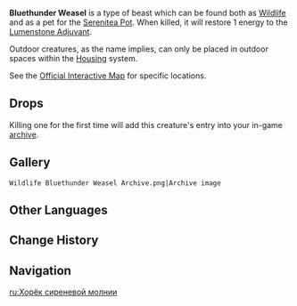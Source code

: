 {{Furnishing Infobox
|id             = 369157
|image          = Wildlife Bluethunder Weasel Icon.png
|category       = Animal
|subcategory    = Outdoor Creature
|rarity         = 3
|adeptal_energy = 100
|load           = 350
|reduced_load   = 350
|description    = These intelligent weasels live underground within the mining tunnels and cavernous depths of The Chasm.<br />Their fur has a unique blue sheen. Having long become used to life in the darkness, they now have excellent hearing and olfactory senses.<br />Now that they are in The Realm Within, these weasels nonetheless prefer areas not bathed in as much piercing sunlight. Tubby sometimes makes use of their keen senses to find some lost objects.
|lbType         = Wildlife
|lbFamily       = Beasts
|lbGroup        = Weasels
|source1        = Omni-Ubiquity Net
}}
{{Description|These intelligent weasels live underground within the mining tunnels and caverns depths of The Chasm. Their fur has a unique blue sheen.<br />Having long become used to life in the darkness, they now have excellent hearing and olfactory senses.<br />Their jade-colored eyes and unusual fur have led miners to see them as an omen that gemstones are to be found nearby. However, there is no real connection between the two.|[[Archive]] Description}}
'''Bluethunder Weasel''' is a type of beast which can be found both as [[Wildlife]] and as a pet for the [[Serenitea Pot]]. When killed, it will restore 1 energy to the [[Lumenstone Adjuvant]].

Outdoor creatures, as the name implies, can only be placed in outdoor spaces within the [[Housing]] system.

See the [https://act.hoyolab.com/ys/app/interactive-map/index.html?bbs_presentation_style=no_header&lang=en-us#/map/9?shown_types=351 Official Interactive Map] for specific locations.

==Drops==
{{Card|Raw Meat|1}}

Killing one for the first time will add this creature's entry into your in-game [[archive]].

==Gallery==
<gallery hideaddbutton="true" captionalign="center">
 Wildlife Bluethunder Weasel Archive.png|Archive image
</gallery>

==Other Languages==
{{Other Languages
|en      = Bluethunder Weasel
|zhs     = 青雷鼬
|zhs_rm  = Qīng Léi Yòu
|zht     = 青雷鼬
|zht_rm  = Qīng Léi Yòu
|zh_tl   = Cyan Thunder Weasel
|ja      = 青雷イタチ
|ja_rm   = Seirai Itachi{{Assumed}}
|ja_tl   = Blue Thunder Weasel
|ko      = 푸른 번개 족제비
|ko_rm   = Pureun Beongae Jokjebi
|ko_tl   = Blue Lightning Weasel
|es      = Hurón electroazul
|es_tl   = Electroblue Ferret
|fr      = Belette foudrazurée
|fr_tl   = Azure Lightning Weasel
|ru      = Хорёк синей молнии
|ru_tl   = 
|th      = Bluethunder Weasel
|vi      = Chồn Sóc Sét Xanh
|vi_tl   = 
|de      = Blaudonner-Marder
|de_tl   = Bluethunder Marten
|id      = Bluethunder Weasel
|pt      = Furão do Trovão Azul
|pt_tl   = 
}}

==Change History==
{{Change History|2.6}}

==Navigation==
{{Wildlife Navbox|state=collapsed}}
{{Furnishing Navbox/Living|Animal}}

[[ru:Хорёк сиреневой молнии]]